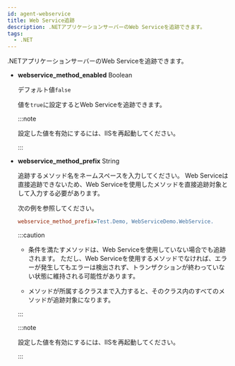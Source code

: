 ```yaml
---
id: agent-webservice
title: Web Service追跡
description: .NETアプリケーションサーバーのWeb Serviceを追跡できます。
tags:
  - .NET
---
```


.NETアプリケーションサーバーのWeb Serviceを追跡できます。

-   **webservice_method_enabled** <span class='type'>Boolean</span>

    デフォルト値`false`

    値を`true`に設定するとWeb Serviceを追跡できます。 

    :::note

    設定した値を有効にするには、IISを再起動してください。

    :::

-   **webservice_method_prefix** <span class='type'>String</span>

    追跡するメソッド名をネームスペースを入力してください。 Web Serviceは直接追跡できないため、Web Serviceを使用したメソッドを直接追跡対象として入力する必要があります。

    次の例を参照してください。

    ```ini title='whatap.conf'
    webservice_method_prefix=Test.Demo, WebServiceDemo.WebService.
    ```

    :::caution

    -   条件を満たすメソッドは、Web Serviceを使用していない場合でも追跡されます。 ただし、Web Serviceを使用するメソッドでなければ、エラーが発生してもエラーは検出されず、トランザクションが終わっていない状態に維持される可能性があります。

    -   メソッドが所属するクラスまで入力すると、そのクラス内のすべてのメソッドが追跡対象になります。

    :::

    :::note

    設定した値を有効にするには、IISを再起動してください。

    :::
